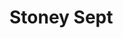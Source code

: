 
# Stoney Sept
<ProjectDetails
  floatRight
  region="Riverlands"
  house="House Tully"
  type="Town"
  status="Completed"
  warp="/warp stoneysept"
  projectLead="Howy"
  dateStarted="2018-05-08T07:00:00+00:00"
  dateCompleted="undefined"
/>
